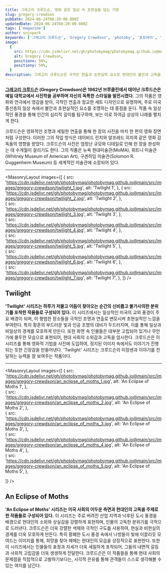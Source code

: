 ```yaml
---
title: 그레고리 크루드슨, 영화 같은 일상 속 초현실을 담는 거장
slug: gregory-crewdson
pubDate: 2024-06-24T08:20:00.000Z
updatedDate: 2024-06-24T08:20:00.000Z
tags: ['magazine']
author: snjnpark
keywords: ['그레고리 크루드슨', 'Gregory Crewdson', 'photoby', '포토바이', '사진작가', 'photography']
image:
  {
    src: https://cdn.jsdelivr.net/gh/photobymag/photobymag.github.io@main/src/images/gregory-crewdson/twilight_2.jpg,
    alt: Gregory Crewdson,
    positionx: 50%,
    positiony: 50%,
  }
description: 그레고리 크루드슨은 극적인 연출과 초현실적 요소로 현대인의 불안과 고독을 표현하는 사진 작가로, 영화적인 조명과 디테일한 연출을 통해 한 편의 영화 장면처럼 작품을 구성한다. 대표작으로 'Twilight'와 'An Eclipse of Moths' 시리즈가 있다.
---
```


**[그레고리 크루드슨](https://gagosian.com/artists/gregory-crewdson/?utm_source=referral&utm_medium=website&utm_campign=photoby_xyz) (Gregory Crewdson)은 1962년 브루클린에서 태어난 크루드슨은 예일 대학교에서 사진학을 공부하며 자신의 독특한 스타일을 발전시켰다.**
그의 작품은 영화와 연극에서 영감을 받아, 극적인 연출과 정교한 세트 디자인으로 유명하며, 주로 미국 중산층의 일상 속에서 불안과 초현실적인 요소를 조명하는 데 중점을 둔다. 
작품 속 일상적인 풍경을 통해 인간의 심리적 깊이를 탐구하며, 보는 이로 하여금 상상의 나래를 펼치게 한다.

크루드슨은 영화적인 조명과 세밀한 연출을 통해 한 장의 사진을 마치 한 편의 영화 장면처럼 구성한다. 
이러한 그의 작업 방식은 데이비드 린치와 알프레드 히치콕 같은 영화 감독들의 영향을 받았다. 
크루드슨의 사진은 엄청난 규모와 디테일로 인해 한 장을 완성하는 데 수개월이 걸리기도 한다. 
그의 작품은 뉴욕 현대미술관(MoMA), 휘트니 미술관(Whitney Museum of American Art), 구겐하임 미술관(Solomon R. Guggenheim Museum) 등 세계적인 미술관에 소장되어 있다.

---


<MasonryLayout
  images={[
    {
      src: 'https://cdn.jsdelivr.net/gh/photobymag/photobymag.github.io@main/src/images/gregory-crewdson/twilight_1.jpg',
      alt: 'Twilight 1',
    },
    {
      src: 'https://cdn.jsdelivr.net/gh/photobymag/photobymag.github.io@main/src/images/gregory-crewdson/twilight_2.jpg',
      alt: 'Twilight 2',
    },    
    {
      src: 'https://cdn.jsdelivr.net/gh/photobymag/photobymag.github.io@main/src/images/gregory-crewdson/twilight_3.jpg',
      alt: 'Twilight 3',
    },    
    {
      src: 'https://cdn.jsdelivr.net/gh/photobymag/photobymag.github.io@main/src/images/gregory-crewdson/twilight_4.jpg',
      alt: 'Twilight 4',
    },    
    {
      src: 'https://cdn.jsdelivr.net/gh/photobymag/photobymag.github.io@main/src/images/gregory-crewdson/twilight_5.jpg',
      alt: 'Twilight 5',
    },    
    {
      src: 'https://cdn.jsdelivr.net/gh/photobymag/photobymag.github.io@main/src/images/gregory-crewdson/twilight_6.jpg',
      alt: 'Twilight 6',
    },    
    {
      src: 'https://cdn.jsdelivr.net/gh/photobymag/photobymag.github.io@main/src/images/gregory-crewdson/twilight_7.jpg',
      alt: 'Twilight 7',
    },
  ]}
/>

## Twilight 

**'Twilight' 시리즈는 하루가 저물고 어둠이 찾아오는 순간의 신비롭고 불가사의한 분위기를 포착한 작품들로 구성되어 있다.** 
이 시리즈에서는 일상적인 미국의 교외 풍경이 주요 배경이 되며, 이 평범한 장소들을 극적인 조명과 연출로 변모시켜 초현실적인 느낌을 부여한다. 
특히 황혼의 부드러운 빛과 인공 조명의 대비가 두드러지며, 이를 통해 일상과 비일상의 경계를 모호하게 만든다.
또한 화면 속 인물들은 대부분 고립되어 있거나 무언가에 몰두한 모습으로 표현되어, 현대 사회의 소외감과 고독을 암시한다.
크루드슨은 이 시리즈를 통해 영화적 기법을 사진에 도입하여, 정지된 이미지 속에서도 이야기가 진행되는 듯한 긴장감을 만들어낸다.
'Twilight' 시리즈는 크루드슨의 미장센과 이야기를 전달하는 능력을 잘 보여주는 작품이다.

---

<MasonryLayout
  images={[
    {
      src: 'https://cdn.jsdelivr.net/gh/photobymag/photobymag.github.io@main/src/images/gregory-crewdson/an_eclipse_of_moths_1.jpg',
      alt: 'An Eclipse of Moths 1',
    },    
    {
      src: 'https://cdn.jsdelivr.net/gh/photobymag/photobymag.github.io@main/src/images/gregory-crewdson/an_eclipse_of_moths_2.jpg',
      alt: 'An Eclipse of Moths 2',
    },    
    {
      src: 'https://cdn.jsdelivr.net/gh/photobymag/photobymag.github.io@main/src/images/gregory-crewdson/an_eclipse_of_moths_3.jpg',
      alt: 'An Eclipse of Moths 3',
    },    
    {
      src: 'https://cdn.jsdelivr.net/gh/photobymag/photobymag.github.io@main/src/images/gregory-crewdson/an_eclipse_of_moths_4.jpg',
      alt: 'An Eclipse of Moths 4',
    },    
    {
      src: 'https://cdn.jsdelivr.net/gh/photobymag/photobymag.github.io@main/src/images/gregory-crewdson/an_eclipse_of_moths_5.jpg',
      alt: 'An Eclipse of Moths 5',
    },

  ]}
/>

## An Eclipse of Moths 

**'An Eclipse of Moths' 시리즈는 미국 사회의 어두운 측면과 현대인의 고독을 주제로 한 작품들로 구성되어 있다.**
이 시리즈는 주로 버려진 산업 지역과 낙후된 도시 풍경을 배경으로 현대인의 소외와 상실감을 강렬하게 표현하며, 인물의 고독한 분위기를 극적으로 드러낸다. 
크루드슨은 더욱 강렬한 색채와 극적인 구도를 사용하여, 현실과 비현실의 경계를 더욱 모호하게 만든다.
특히 황폐한 도시 풍경 속에서 나방들이 빛에 이끌리듯 모여드는 이미지를 통해, 희망을 찾아 헤매는 현대인의 모습을 상징적으로 표현한다.
또한 이 시리즈에서는 인물들의 표정과 자세가 더욱 세밀하게 포착되어, 그들의 내면적 갈등과 사회적 고립감을 더욱 생생하게 전달한다.
크루드슨은 이 작품들을 통해 현대 사회의 문제점을 직접적으로 고발하기보다는, 시각적 은유를 통해 관객들이 스스로 생각해볼 수 있는 여지를 남긴다.